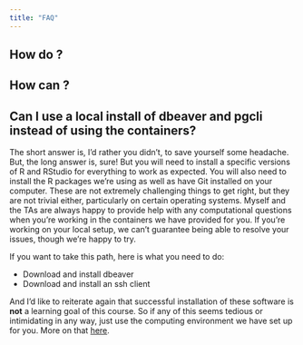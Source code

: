 ```yaml
---
title: "FAQ"
---
```


## How do ?
## How can ?

<!-- 
```{=html}
<iframe width="700" height="394" src="https://www.youtube.com/embed/u-pK4GzpId0" title="YouTube video player" frameborder="0" allow="accelerometer; autoplay; clipboard-write; encrypted-media; gyroscope; picture-in-picture" allowfullscreen></iframe>
``` -->

## Can I use a local install of dbeaver and pgcli instead of using the  containers?

The short answer is, I'd rather you didn't, to save yourself some headache.
But, the long answer is, sure!
But you will need to install a specific versions of R and RStudio for everything to work as expected.
You will also need to install the R packages we're using as well as have Git installed on your computer.
These are not extremely challenging things to get right, but they are not trivial either, particularly on certain operating systems.
Myself and the TAs are always happy to provide help with any computational questions when you're working in the containers we have provided for you.
If you're working on your local setup, we can't guarantee being able to resolve your issues, though we're happy to try.

If you want to take this path, here is what you need to do:

-   Download and install dbeaver
-   Download and install an ssh client


And I'd like to reiterate again that successful installation of these software is **not** a learning goal of this course.
So if any of this seems tedious or intimidating in any way, just use the computing environment we have set up for you.
More on that [here](/computing-access.html).
